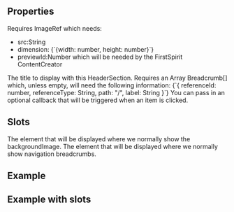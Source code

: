 

<Meta
  title="Header Section"
  subtitle="a complete header section"
/>

## Properties

<PropsTable>
  <PropsTableRow value="backgroundImage" type="ImageRef" required>
    Requires <span class="code">ImageRef</span> which needs:
    <ul>
      <li>
       <span class="code">src:String</span>
       </li>
       <li> 
         <span class="code">dimension:        
           {`{width: number, height: number}`} </span>     
           </li>
           <li>
          <span class="code">previewId:Number</span> which will be needed by the FirstSpirit ContentCreator
          </li>
      </ul>  
      </PropsTableRow>
      <PropsTableRow value="title" type="string" required>
        The title to display with this HeaderSection.
        </PropsTableRow>
        <PropsTableRow value="breadcrumbs" type="Breadcrumb[]" required>
         Requires an Array <span class="code">Breadcrumb[]</span> which, unless empty, will need the following information: <span class="code">{`{ 
           referenceId: number,
           referenceType: String,
           path: "/",
           label: String
            }`}</span> 
          </PropsTableRow>
          <PropsTableRow value="handleItemClick()" type="function">
             You can pass in an optional callback that will be triggered when an item
      is clicked.
            </PropsTableRow>
</PropsTable>

## Slots

<SlotsTable>
  <SlotsTableRow value="backgroundImage" prop="ImageRef">
  The element that will be displayed where we normally show the backgroundImage.
  </SlotsTableRow>
  <SlotsTableRow value="breadcrumbs" prop="Breadcrumb[]">
  The element that will be displayed where we normally show navigation breadcrumbs.
  </SlotsTableRow>
</SlotsTable>


## Example

<ExampleLoader example="Sections/HeaderSection.tsx" />


## Example with slots

<ExampleLoader example="Sections/HeaderSection.slots.tsx" />
